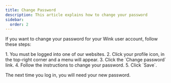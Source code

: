 ```yaml
---
title: Change Password
description: This article explains how to change your password
sidebar:
  order: 2
---
```



If you want to change your password for your Wink user account, follow these steps:

<Steps>
1. You must be logged into one of our websites.
2. Click your profile icon, in the top-right corner and a menu will appear.
3. Click the `Change password` link.
4. Follow the instructions to change your password.
5. Click `Save`.
</Steps>

The next time you log in, you will need your new password.